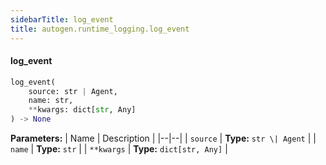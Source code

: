 ```yaml
---
sidebarTitle: log_event
title: autogen.runtime_logging.log_event
---
```


<code class="doc-symbol doc-symbol-heading doc-symbol-function"></code>
#### log_event
<a href="#autogen.runtime_logging..log_event" class="headerlink" title="Permanent link"></a>

```python
log_event(
    source: str | Agent,
    name: str,
    **kwargs: dict[str, Any]
) -> None
```

    

<b>Parameters:</b>
| Name | Description |
|--|--|
| `source` | **Type:** `str \| Agent` |
| `name` | **Type:** `str` |
| `**kwargs` | **Type:** `dict[str, Any]` |

<br />